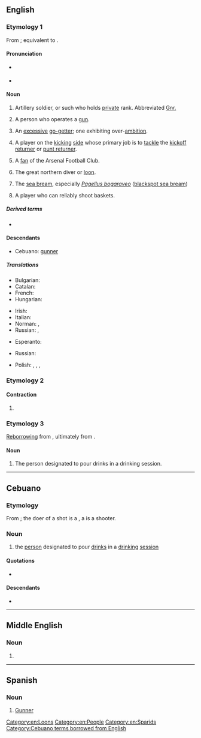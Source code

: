 {{also|Gunner}}
==English==

===Etymology 1===
From {{inh|en|enm|gonner}}; equivalent to {{af|en|gun|-er}}.

====Pronunciation====
* {{a|UK}} {{IPA|/ɡʌn.ə(ɹ)/|lang=en}}
* {{rhymes|ʌnə(r)|lang=en}}

====Noun====
{{en-noun}}

# {{lb|en|military}} Artillery soldier, or such who holds [[private]] rank. Abbreviated [[Gnr.]]
# A person who operates a [[gun]].
# {{lb|en|figuratively}} An [[excessive]] [[go-getter]]; one exhibiting over-[[ambition]].
# {{lb|en|American football}} A player on the [[kicking]] [[side]] whose primary job is to [[tackle]] the [[kickoff returner]] or [[punt returner]].
# {{lb|en|UK|slang|soccer}} A [[fan]] of the Arsenal Football Club.
# The great northern diver or [[loon]].
# {{lb|en|UK|Ireland|dialect}} The [[sea bream]], especially ''[[Pagellus bogaraveo]]'' ([[blackspot sea bream]])
# {{lb|en|basketball}} A player who can reliably shoot baskets.

=====Derived terms=====
* {{l|en|kiss the gunner's daughter}}

====Descendants====
* Cebuano: [[gunner]]

=====Translations=====
{{trans-top|artillery soldier}}
* Bulgarian: {{t|bg|артилерист|m|sc=Cyrl}}
* Catalan: {{t|ca|artiller|m}}
* French: {{t+|fr|artilleur|m}}
* Hungarian: {{t+|hu|tüzér}}
{{trans-mid}}
* Irish: {{t|ga|gunnadóir|m}}
* Italian: {{t+|it|artigliere|m}}
* Norman: {{t|nrf|canonnyi|m}}, {{t|nrf|artilleu|m}}
* Russian: {{t+|ru|артиллери́ст|m}}, {{t+|ru|стрело́к|m}}
{{trans-bottom}}

{{trans-top|someone that operates a gun}}
* Esperanto: {{t|eo|pafisto}}
{{trans-mid}}
* Russian: {{t+|ru|стрело́к|m}}
{{trans-bottom}}

{{trans-top|a fan of Arsenal}}
* Polish: {{t|pl|Kanonier|m}}, {{t|pl|Kanonierka|f}}, {{t|pl|Arsenalczyk|m}}, {{t|pl|Arsenalka|f}}
{{trans-mid}}
{{trans-bottom}}

===Etymology 2===

====Contraction====
{{head|en|contraction}}

# {{lb|en|rare}}<!--AAVE?--> {{alternative spelling of|gonna|lang=en}}

===Etymology 3===
[[reborrowing|Reborrowing]] from {{etyl|ceb|en}} {{m|ceb|gunner}}, ultimately from {{der|en|en|gunner}}.

====Noun====
{{en-noun}}

# {{lb|en|regional|Cebu|slang}} The person designated to pour drinks in a drinking session.

[[Category:en:Loons]]
[[Category:en:People]]
[[Category:en:Sparids]]

----

==Cebuano==

===Etymology===
From {{m|en|shot||a measure of alcohol}}; the doer of a shot is a {{m|en|shooter}}, a {{m|en|gunner}} is a shooter.

===Noun===
{{head|ceb|noun}}

# the [[person]] designated to pour [[drinks]] in a [[drinking]] [[session]]

====Quotations====
* {{seeCites}}

====Descendants====
* {{desc|bor=1|en|gunner}}

[[Category:Cebuano terms borrowed from English]]

----

==Middle English==

===Noun===
{{head|enm|noun}}

# {{alt form|lang=enm|gonner}}

----

==Spanish==

===Noun===
{{es-noun|mf|gunners}}

# [[Gunner]] {{gloss|someone associated with Arsenal Football Club}}